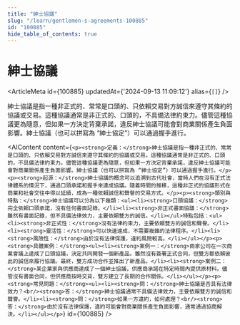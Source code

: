 ```yaml
---
title: "紳士協議"
slug: "/learn/gentlemen-s-agreements-100885"
id: "100885"
hide_table_of_contents: true
---
```



# 紳士協議

<ArticleMeta id={100885} updatedAt={'2024-09-13 11:09:12'} alias={`[]`} />
<div className='border-solid border-b border-t-0 my-4 border-[var(--ifm-color-gray-300)]' />

紳士協議是指一種非正式的、常常是口頭的、只依賴交易對方誠信來遵守其條約的協議或交易。這種協議通常是非正式的、口頭的，不具備法律約束力。儘管這種協議更為隨意，但如果一方決定背棄承諾，違反紳士協議可能會對商業關係產生負面影響。紳士協議（也可以拼寫為 “紳士協定”）可以通過握手進行。

<AIContent content={`<p><strong>定義：</strong>紳士協議是指一種非正式的、常常是口頭的、只依賴交易對方誠信來遵守其條約的協議或交易。這種協議通常是非正式的、口頭的，不具備法律約束力。儘管這種協議更為隨意，但如果一方決定背棄承諾，違反紳士協議可能會對商業關係產生負面影響。紳士協議（也可以拼寫為 “紳士協定”）可以通過握手進行。</p><p><strong>起源：</strong>紳士協議的概念可以追溯到古代社會，當時人們在沒有正式法律體系的情況下，通過口頭承諾和握手來達成協議。隨着時間的推移，這種非正式的協議形式在商業和社會交往中得以延續，成為一種依賴誠信和聲譽的交易方式。</p><p><strong>類別與特點：</strong>紳士協議可以分為以下幾類：<ul><li><strong>口頭協議：</strong>完全依賴口頭承諾，沒有任何書面記錄。</li><li><strong>非正式書面協議：</strong>雖然有書面記錄，但不具備法律效力，主要依賴雙方的誠信。</li></ul>特點包括：<ul><li><strong>非正式性：</strong>沒有法律約束力，主要依賴雙方的誠信和聲譽。</li><li><strong>靈活性：</strong>可以快速達成，不需要複雜的法律程序。</li><li><strong>風險性：</strong>由於沒有法律保護，違約風險較高。</li></ul></p><p><strong>具體案例：</strong><ul><li><strong>案例一：</strong>兩家公司在一次商業會議上達成了口頭協議，決定共同開發一個新產品。雖然沒有簽署正式合同，但雙方都依賴彼此的誠信來履行協議。最終，雙方成功合作並推出了新產品。</li><li><strong>案例二：</strong>某企業家與供應商達成了一個紳士協議，供應商承諾在特定時間內提供原材料。儘管沒有書面合同，但供應商按時交貨，雙方建立了長期的合作關係。</li></ul></p><p><strong>常見問題：</strong><ul><li><strong>問：</strong>紳士協議是否具有法律效力？<br/><strong>答：</strong>紳士協議通常不具備法律效力，主要依賴雙方的誠信和聲譽。</li><li><strong>問：</strong>如果一方違約，如何處理？<br/><strong>答：</strong>由於沒有法律保護，違約可能會對商業關係產生負面影響，通常通過協商解決。</li></ul></p>`} id={100885} />
